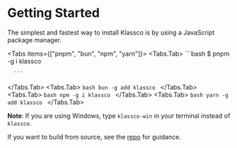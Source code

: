 
# Getting Started

The simplest and fastest way to install Klassco is by using a JavaScript
package manager.

<Tabs items={["pnpm", "bun", "npm", "yarn"]}>
  <Tabs.Tab>
      ```bash
      $ pnpm -g i klassco

      ```
  </Tabs.Tab>
  <Tabs.Tab>
      ```bash
      bun -g add klassco
      ```
  </Tabs.Tab>
  <Tabs.Tab>
      ```bash
      npm -g i klassco
      ```
  </Tabs.Tab>
  <Tabs.Tab>
      ```bash
      yarn -g add klassco
      ```
  </Tabs.Tab>
</Tabs>

**Note**: If you are using Windows, type `klassco-win` in your terminal
instead of `klassco`.

If you want to build from source, see the
[repo](https://github.com/cipherlogs/klassco) for guidance.
